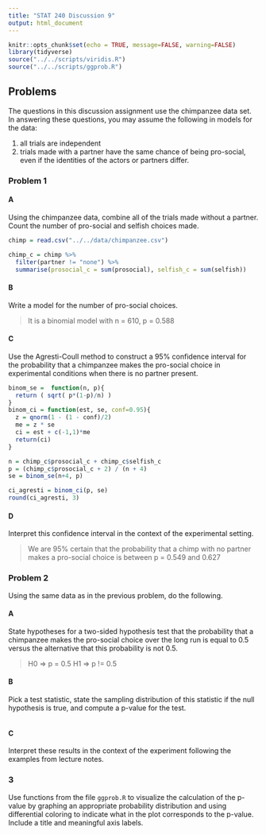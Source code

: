 ```yaml
---
title: "STAT 240 Discussion 9"
output: html_document
---
```


```r
knitr::opts_chunk$set(echo = TRUE, message=FALSE, warning=FALSE)
library(tidyverse)
source("../../scripts/viridis.R")
source("../../scripts/ggprob.R")
```

\newcommand{\E}{\mathsf{E}}
\newcommand{\Var}{\mathsf{Var}}
\renewcommand{\prob}{\mathsf{P}}

## Problems

The questions in this discussion assignment use the chimpanzee data set.
In answering these questions, you may assume the following in models for the data:

1. all trials are independent
2. trials made with a partner have the same chance of being pro-social, even if the identities of the actors or partners differ.

### Problem 1

#### A

Using the chimpanzee data,
combine all of the trials made without a partner.
Count the number of pro-social and selfish choices made.

```r
chimp = read.csv("../../data/chimpanzee.csv")

chimp_c = chimp %>%
  filter(partner != "none") %>%
  summarise(prosocial_c = sum(prosocial), selfish_c = sum(selfish))
```

#### B

Write a model for the number of pro-social choices.

> It is a binomial model with n = 610, p = 0.588

#### C

Use the Agresti-Coull method to construct a 95% confidence interval for the probability that a chimpanzee makes the pro-social choice in experimental conditions when there is no partner present.

```r
binom_se =  function(n, p){
  return ( sqrt( p*(1-p)/n) )
}
binom_ci = function(est, se, conf=0.95){
  z = qnorm(1 - (1 - conf)/2)
  me = z * se
  ci = est + c(-1,1)*me
  return(ci)
}

n = chimp_c$prosocial_c + chimp_c$selfish_c
p = (chimp_c$prosocial_c + 2) / (n + 4)
se = binom_se(n+4, p)

ci_agresti = binom_ci(p, se)
round(ci_agresti, 3)
```

#### D

Interpret this confidence interval in the context of the experimental setting.

> We are 95% certain that the probability that a chimp with no partner makes a pro-social choice is between p = 0.549 and 0.627

### Problem 2

Using the same data as in the previous problem,
do the following.

#### A

State hypotheses for a two-sided hypothesis test that the probability that a chimpanzee makes the pro-social choice over the long run is equal to 0.5 versus the alternative that this probability is not 0.5.

> H0 => p = 0.5
  H1 => p != 0.5

#### B

Pick a test statistic, state the sampling distribution of this statistic if the null hypothesis is true,
and compute a p-value for the test.

```r

```

#### C

Interpret these results in the context of the experiment following the examples from lecture notes.

### 3

Use functions from the file `ggprob.R` to visualize the calculation of the p-value by graphing an appropriate probability distribution and using differential coloring to indicate what in the plot corresponds to the p-value.
Include a title and meaningful axis labels.

```r

```

